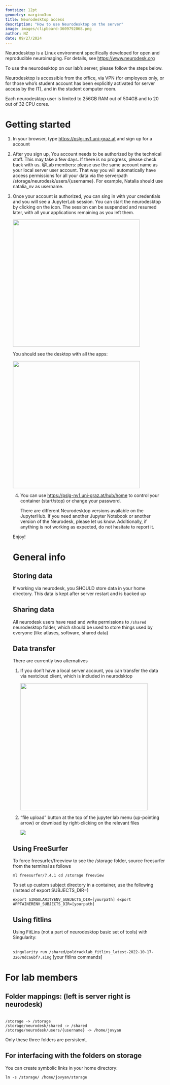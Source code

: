 ```yaml
---
fontsize: 12pt
geometry: margin=3cm
title: Neurodesktop access
description: "How to use Neurodesktop on the server"
image: images/clipboard-3609792068.png
author: NZ
date: 09/27/2024
---
```


Neurodesktop is a Linux environment specifically developed for open and reproducible neuroimaging. For details, see <https://www.neurodesk.org>

To use the neurodesktop on our lab's server, please follow the steps below.

Neurodesktop is accessible from the office, via VPN (for employees only, or for those who's student account has been explicitly activated for server access by the IT), and in the student computer room.

Each neurodesktop user is limited to 256GB RAM out of 504GB and to 20 out of 32 CPU cores.

# Getting started

1.  In your browser, type [https://pslg-nv1.uni-graz.at](https://pslg-nv1.uni-graz.at/) and sign up for a account

2.  After you sign up, You account needs to be authorized by the technical staff. This may take a few days. If there is no progress, please check back with us. \@Lab members: please use the same account name as your local server user account. That way you will automatically have access permissions for all your data via the serverpath /storage/neurodesk/users/{username}. For example, Natalia should use natalia_nv as username.

3.  Once your account is authorized, you can sing in with your credentials and you will see a JupyterLab session. You can start the neurodesktop by clicking on the icon. The session can be suspended and resumed later, with all your applications remaining as you left them.

    ![](images/clipboard-3633669417.png){width="400"}

    You should see the desktop with all the apps:

    ![](images/clipboard-3609792068.png){width="400"}\

    4.  You can use <https://pslg-nv1.uni-graz.at/hub/home> to control your container (start/stop) or change your password.

        There are different Neurodesktop versions available on the JupyterHub. If you need another Jupyter Notebook or another version of the Neurodesk, please let us know. Additionally, if anything is not working as expected, do not hesitate to report it.

    Enjoy!\

    # General info

    ## Storing data

    If working via neurodesk, you SHOULD store data in your home directory. This data is kept after server restart and is backed up

    ## Sharing data

    All neurodesk users have read and write permissions to `/shared` neurodesktop folder, which should be used to store things used by everyone (like atlases, software, shared data)

    ## Data transfer

    There are currently two alternatives

    1.  If you don't have a local server account, you can transfer the data via nextcloud client, which is included in neurodsktop

        ![](images/clipboard-3813941447.png){width="400"}

    2.  "file upload" button at the top of the jupyter lab menu (up-pointing arrow) or download by right-clicking on the relevant files

        ![](images/clipboard-1030227267.png)

    ## Using FreeSurfer

    To force freesurfer/freeview to see the /storage folder, source freesurfer from the terminal as follows

    ```         
    ml freesurfer/7.4.1 cd /storage freeview
    ```

    To set up custom subject directory in a container, use the following (instead of export SUBJECTS_DIR=)

    ```         
    export SINGULARITYENV_SUBJECTS_DIR=[yourpath] export APPTAINERENV_SUBJECTS_DIR=[yourpath]
    ```

    ## Using fitlins

    Using FitLins (not a part of neurodesktop basic set of tools) with Singularity:

    \
    `singularity run /shared/poldracklab_fitlins_latest-2022-10-17-32670dc66bf7.simg` \[your fitlins commands\]

# For lab members

## Folder mappings: (left is server right is neurodesk)

\
`/storage -> /storage`\
`/storage/neurodesk/shared -> /shared`\
`/storage/neurodesk/users/{username} -> /home/jovyan`

Only these three folders are persistent.

## For interfacing with the folders on storage

You can create symbolic links in your home directory:

`ln -s /storage/ /home/jovyan/storage`
